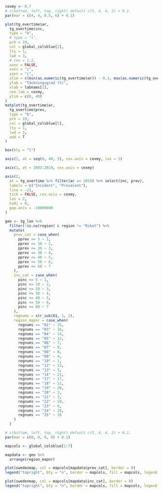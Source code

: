 ```r

cexmy <- 0.7
# c(bottom, left, top, right) default c(5, 4, 4, 2) + 0.1.
par(mar = c(4, 4, 0.5, 6) + 0.1)

plot(tg_overtime$ar,
  tg_overtime$inc,
  type = "b",
  # type = "l",
  pch = 19,
  col = global_colsblue[2],
  lty = 1,
  lwd = 3,
  # cex = 1.2,
  axes = FALSE,
  xaxs = "i",
  yaxs = "i",
  xlim = c(min(as.numeric(tg_overtime$ar)) - 0.3, max(as.numeric(tg_overtime$ar)) + 0.3),
  ylab = "Täckningsgrad (%)",
  xlab = labnams[1],
  cex.lab = cexmy,
  ylim = c(0, 40)
)
matplot(tg_overtime$ar,
  tg_overtime$prev,
  type = "b",
  pch = 19,
  col = global_colsblue[5],
  lty = 1,
  lwd = 3,
  add = T
)

box(bty = "l")

axis(2, at = seq(0, 40, 5), cex.axis = cexmy, las = 2)

axis(1, at = 2003:2019, cex.axis = cexmy)

axis(2,
  at = tg_overtime %>% filter(ar == 2019) %>% select(inc, prev),
  labels = c("Incident", "Prevalent"),
  line = -21,
  tick = FALSE, cex.axis = cexmy,
  las = 2,
  hadj = 0,
  gap.axis = -10000000
)
```

\clearpage

```r

geo <- tg_lan %>%
  filter(!is.na(region) & region != "Riket") %>%
  mutate(
    prev_cat = case_when(
      pprev <= 5 ~ 1,
      pprev <= 10 ~ 2,
      pprev <= 20 ~ 3,
      pprev <= 30 ~ 4,
      pprev <= 40 ~ 5,
      pprev <= 50 ~ 6,
      pprev <= 60 ~ 7
    ),
    inc_cat = case_when(
      pinc <= 5 ~ 1,
      pinc <= 10 ~ 2,
      pinc <= 20 ~ 3,
      pinc <= 30 ~ 4,
      pinc <= 40 ~ 5,
      pinc <= 50 ~ 6,
      pinc <= 60 ~ 7
    ),
    regnums = str_sub(X1, 1, 2),
    region_mapnr = case_when(
      regnums == "01" ~ 15,
      regnums == "03" ~ 16,
      regnums == "04" ~ 14,
      regnums == "05" ~ 12,
      regnums == "06" ~ 7,
      regnums == "07" ~ 9,
      regnums == "08" ~ 8,
      regnums == "09" ~ 4,
      regnums == "10" ~ 1,
      regnums == "12" ~ 13,
      regnums == "13" ~ 5,
      regnums == "14" ~ 21,
      regnums == "17" ~ 17,
      regnums == "18" ~ 11,
      regnums == "19" ~ 20,
      regnums == "20" ~ 2,
      regnums == "21" ~ 3,
      regnums == "22" ~ 19,
      regnums == "23" ~ 6,
      regnums == "24" ~ 18,
      regnums == "25" ~ 10
    )
  )
```

```r


# c(bottom, left, top, right) default c(5, 4, 4, 2) + 0.1.
par(mar = c(0, 0, 0, 0) + 0.1)

mapcols <- global_colsblue[1:7]

mapdata <- geo %>%
  arrange(region_mapnr)

plot(swedenmap, col = mapcols[mapdata$prev_cat], border = 0)
legend("topright", bty = "n", border = mapcols, fill = mapcols, legend = c("0-5%", "6-10%", "11-20%", "21-30%", "31-40%", "41-50%", "51-60%"))

plot(swedenmap, col = mapcols[mapdata$inc_cat], border = 0)
legend("topright", bty = "n", border = mapcols, fill = mapcols, legend = c("0-5%", "6-10%", "11-20%", "21-30%", "31-40%", "41-50%", "51-60%"))
```
